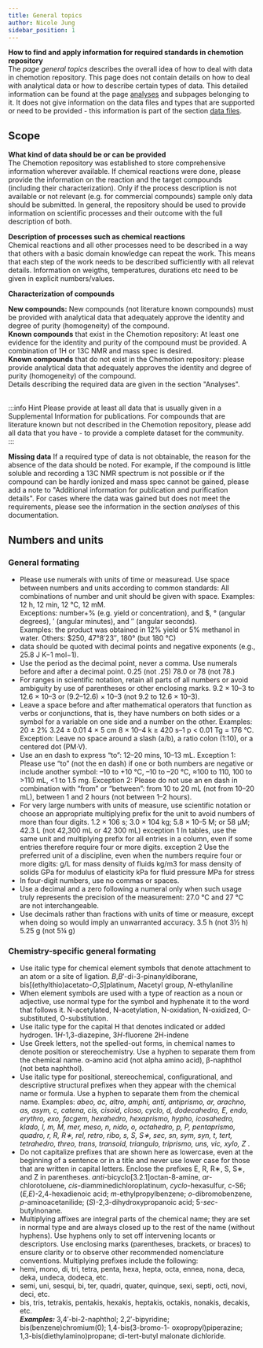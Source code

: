 ```yaml
---
title: General topics
author: Nicole Jung
sidebar_position: 1
---
```


**How to find and apply information for required standards in chemotion repository**<br />
The <i>page general topics</i> describes the overall idea of how to deal with data in chemotion repository. This page does not contain details on how to deal with analytical data or how to describe certain types of data. This detailed information can be found at the page [analyses](analysis_test) and subpages belonging to it. It does not give information on the data files and types that are supported or need to be provided - this information is part of the section [data files](files). 

## Scope 

**What kind of data should be or can be provided**<br />
The Chemotion repository was established to store comprehensive information wherever available. If chemical reactions were done, please provide the information on the reaction and the target compounds (including their characterization). Only if the process description is not available or not relevant (e.g. for commercial compounds) sample only data should be submitted. In general, the repository should be used to provide information on scientific processes and their outcome with the full description of both. 

**Description of processes such as chemical reactions**<br />
Chemical reactions and all other processes need to be described in a way that others with a basic domain knowledge can repeat the work. This means that each step of the work needs to be described sufficiently with all relevat details. Information on weigths, temperatures, durations etc need to be given in explicit numbers/values. 

**Characterization of compounds**<br />

<b>New compounds:</b> New compounds (not literature known compounds) must be provided with analytical data that adequately approve the identity and degree of purity (homogeneity) of the compound. <br />
<b>Known compounds</b> that exist in the Chemotion repository: At least one evidence for the identity and purity of the compound must be provided. A combination of 1H or 13C NMR and mass spec is desired.<br />
<b>Known compounds</b> that do not exist in the Chemotion repository: please provide analytical data that adequately approves the identity and degree of purity (homogeneity) of the compound. <br />
Details describing the required data are given in the section "Analyses".<br /><br />

:::info Hint
Please provide at least all data that is usually given in a Supplemental Information for publications. For compounds that are literature known but not described in the Chemotion repository, please add all data that you have - to provide a complete dataset for the community.   
:::

**Missing data**
If a required type of data is not obtainable, the reason for the absence of the data should be noted. For example, if the compound is little soluble and recording a 13C NMR spectrum is not possible or if the compound can be hardly ionized and mass spec cannot be gained, please add a note to "Additional information for publication and purification details". For cases where the data was gained but does not meet the requirements, please see the information in the section <i>analyses</i> of this documentation. <br />

## Numbers and units
### General formating
- Please use numerals with units of time or measuread. Use space between numbers and units according to common standards: All combinations of number and unit should be given with space. Examples: 12 h, 12 min, 12 °C, 12 mM. <br />
Exceptions: number+% (e.g. yield or concentration), and $, ° (angular degrees), ′ (angular minutes), and ″ (angular seconds). <br />
Examples: the product was obtained in 12% yield or 5% methanol in water. Others: $250, 47°8′23″, 180° (but 180 °C) <br />
- data should be quoted with decimal points and negative exponents (e.g., 25.8 J K−1 mol−1). 
- Use the period as the decimal point, never a comma. Use numerals before and after a decimal point. 0.25 (not .25) 78.0 or 78 (not 78.)
- For ranges in scientific notation, retain all parts of all numbers or avoid ambiguity by use of parentheses or other enclosing marks. 9.2 × 10–3 to 12.6 × 10–3 or (9.2–12.6) × 10–3 (not 9.2 to 12.6 × 10–3).
- Leave a space before and after mathematical operators that function as verbs or conjunctions, that is, they have numbers on both sides or a symbol for a variable on one side and a number on the other. 
Examples: 20 ± 2% 3.24 ± 0.01 4 × 5 cm 8 × 10–4 k ≥ 420 s–1 p < 0.01 Tg = 176 °C. 
Exception: Leave no space around a slash (a/b), a ratio colon (1:10), or a centered dot (PM·V).
- Use an en dash to express “to”: 12–20 mins, 10–13 mL.
Exception 1: Please use “to” (not the en dash) if one or both numbers are negative or include another symbol: –10 to +10 °C, –10 to –20 °C, ≈100 to 110, 100 to >110 mL, <1 to 1.5 mg. 
Exception 2: Please do not use an en dash in combination with “from” or “between”: from 10 to 20 mL (not from 10–20 mL), between 1 and 2 hours (not between 1–2 hours).
- For very large numbers with units of measure, use scientific notation or choose an appropriate multiplying prefix for the unit to avoid numbers of more than four digits. 1.2 × 106 s; 3.0 × 104 kg; 5.8 × 10–5 M; or 58 µM; 42.3 L (not 42,300 mL or 42 300 mL)
exception 1 In tables, use the same unit and multiplying prefix for all entries in a column, even if some entries therefore require four or more digits. 
exception 2 Use the preferred unit of a discipline, even when the numbers require four or more digits: g/L for mass density of fluids kg/m3 for mass density of solids GPa for modulus of elasticity kPa for fluid pressure MPa for stress
- In four-digit numbers, use no commas or spaces.
- Use a decimal and a zero following a numeral only when such usage truly represents the precision of the measurement: 27.0 °C and 27 °C are not interchangeable.
- Use decimals rather than fractions with units of time or measure, except when doing so would imply an unwarranted accuracy. 3.5 h (not 3½ h) 5.25 g (not 5¼ g)

### Chemistry-specific general formating
- Use italic type for chemical element symbols that denote attachment to an atom or a site of ligation. <i>B</i>,<i>B</i>′-di-3-pinanyldiborane, bis[(ethylthio)acetato-<i>O</i>,<i>S</i>]platinum, <i>N</i>acetyl group, <i>N</i>-ethylaniline
- When element symbols are used with a type of reaction as a noun or adjective, use normal type for the symbol and hyphenate it to the word that follows it. N-acetylated, N-acetylation, N-oxidation, N-oxidized, O-substituted, O-substitution.
- Use italic type for the capital H that denotes indicated or added hydrogen. 1<i>H</i>-1,3-diazepine, 3<i>H</i>-fluorene 2H-indene
- Use Greek letters, not the spelled-out forms, in chemical names to denote position or stereochemistry. Use a hyphen to separate them from the chemical name. α-amino acid (not alpha amino acid), β-naphthol (not beta naphthol).
- Use italic type for positional, stereochemical, configurational, and descriptive structural prefixes when they appear with the chemical name or formula. Use a hyphen to separate them from the chemical name. Examples: <i> abeo, ac, altro, amphi, anti, antiprismo, ar, arachno, as, asym, c, catena, cis, cisoid, closo, cyclo, d, dodecahedro, E, endo, erythro, exo, facgem, hexahedro, hexaprismo, hypho, icosahedro, klado, l, m, M, mer, meso, n, nido, o, octahedro, p, P, pentaprismo, quadro, r, R, R∗, rel, retro, ribo, s, S, S∗, sec, sn, sym, syn, t, tert, tetrahedro, threo, trans, transoid, triangulo, triprismo, uns, vic, xylo, Z </i>.
- Do not capitalize prefixes that are shown here as lowercase, even at the beginning of a sentence or in a title and never use lower case for those that are written in capital letters. Enclose the prefixes E, R, R∗, S, S∗, and Z in parentheses. <i>anti</i>-bicyclo[3.2.1]octan-8-amine, <i>ar</i>-chlorotoluene, <i>cis</i>-diamminedichloroplatinum, <i>cyclo</i>-hexasulfur, c-S6; (<i>E,E</i>)-2,4-hexadienoic acid; <i>m</i>-ethylpropylbenzene; <i>o</i>-dibromobenzene, <i>p</i>-aminoacetanilide; (<i>S</i>)-2,3-dihydroxypropanoic acid; 5-<i>sec</i>-butylnonane.
- Multiplying affixes are integral parts of the chemical name; they are set in normal type and are always closed up to the rest of the name (without hyphens). Use hyphens only to set off intervening locants or descriptors. Use enclosing marks (parentheses, brackets, or braces) to ensure clarity or to observe other recommended nomenclature conventions. Multiplying prefixes include the following: 
- hemi, mono, di, tri, tetra, penta, hexa, hepta, octa, ennea, nona, deca, deka, undeca, dodeca, etc. 
- semi, uni, sesqui, bi, ter, quadri, quater, quinque, sexi, septi, octi, novi, deci, etc. 
- bis, tris, tetrakis, pentakis, hexakis, heptakis, octakis, nonakis, decakis, etc. <br />
<b><i>Examples: </i></b> 3,4′-bi-2-naphthol; 2,2′-bipyridine; bis(benzene)chromium(0); 1,4-bis(3-bromo-1- oxopropyl)piperazine; 1,3-bis(diethylamino)propane; di-tert-butyl malonate dichloride.


